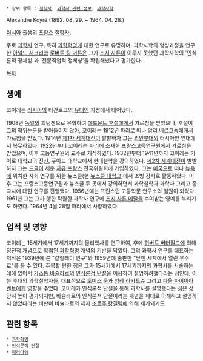  * 상위 항목 : [[철학자]], [[과학사 관련 정보]], [[과학사학]]
Alexandre Koyré (1892. 08. 29. ~ 1964. 04. 28.)

[[러시아]] 출생의 [[프랑스]] [[철학자]].

주로 [[과학사]] 연구, 특히 [[과학혁명]]에 대한 연구로 유명하며, 과학사학의 형성과정을 연구한 [[아널드 새크리]]와 [[로버트 킹 머튼]]은 그가 [[조지 사튼]]이 이루지 못했던 과학사학의 '인식론적 정체성'과 '전문직업적 정체성'을 확립해냈다고 평가한다.

[[목차]]
== 생애 ==
코이레는 [[러시아]]의 타간로크의 [[유대인]] 가정에서 태어났다.

1908년 [[독일]]의 괴팅겐으로 유학하여 [[에드문트 후설]]에게서 가르침을 받았으나, 후설이 그의 학위논문을 받아들이지 않아, 코이레는 1912년 [[파리]]로 떠나 [[앙리 베르그송]]에게서 가르침을 받았다. 1914년 [[제1차 세계대전]]이 발발하자 그는 [[외인부대]]의 러시아인 연대에서 복무하였다. 1922년부터 코이레는 파리에 소재한 [[프랑스고등연구원]]에서 가르침을 받았으며, 이후 고등연구원의 교수로 재직하였다. 1932년부터 1941년까지 코이레는 카이로 대학교의 전신, 푸아드 대학교에서 현대철학을 강의하였다. [[제2차 세계대전]]이 발발하자 그는 [[드골]]이 세운 [[자유 프랑스]] 전국위원회에 가입하였다. 그는 [[미국]]으로 떠나 [[뉴욕]]에 위치한 사회 연구를 위한 뉴스쿨(현 [[뉴스쿨 대학교]])에서 초빙 강사로 활동하였다. 이후 그는 프랑스고등연구원과 뉴스쿨 두 곳에서 강의하면서 과학철학과 과학사 그리고 종교사에 대한 연구를 진행했다. 1956년에는 프린스턴 고등학문 연구소의 일원이 되었다. 1961년 그는 그가 행한 탁월한 과학사 연구에 [[조지 사튼 메달]]을 수여받는 영예를 누리기도 하였다. 1964년 4월 28일 파리에서 사망하였다. 

== 업적 및 영향 ==
코이레는 15세기에서 17세기까지의 물리학사를 연구하여, 후에 [[허버트 버터필드]]에 의해 정전적 개념으로 확립된 [[과학혁명]] 개념의 기반을 닦았다. 그의 과학사 연구를 대표하는 저작은 1939년에 쓴 "갈릴레이 연구"와 1959년에 출판한 "닫힌 세계에서 열린 우주로"를 들 수 있다. 주목할 만한 점은 그가 15세기에서 17세기까지의 과학사를 서술하는 데에 있어서 [[가스통 바슐라르]]의 [[인식론적 단절]]을 이용하여 설명하려했다라는 점인데, 이는 후대의 과학철학자들, 대표적으로 [[토머스 쿤]]과 [[임레 라카토슈]] 그리고 [[파울 파이어아벤트]]에게 영향을 주었다. 코이레가 인식론적 단절을 통해 과학사를 설명했다는 점은 상당히 높이 평가되지만, 바슐라르의 인식론적 단절이라는 개념을 제대로 이해하고 설명하지 않았다라는 비판이 바슐라르의 제자 [[조르주 캉길렘]]에 의해 제기되기도.

== 관련 항목 ==
 * [[과학혁명]]
 * [[인식론적 단절]]
 * [[패러다임]]
